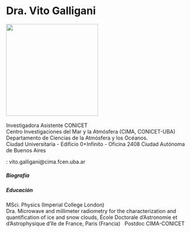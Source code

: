 <h1>Dra. Vito Galligani</h1>

![](images/galligani.png){width=250} \
\
Investigadora Asistente CONICET \
Centro Investigaciones del Mar y la Atmósfera (CIMA, CONICET-UBA) \
Departamento de Ciencias de la Atmósfera y los Océanos. \
Ciudad Universitaria - Edificio 0+Infinito - Oficina 2408
Ciudad Autónoma de Buenos Aires \

<i class="bi bi-inbox"></i>: vito.galligani@cima.fcen.uba.ar \

<h5>Biografía</h5>


<h5>Educación</h5>
MSci. Physics (Imperial College London)\
Dra. Microwave and millimeter radiometry for the characterization and quantification of ice and snow clouds, École Doctorale d’Astronomie et d’Astrophysique d’Ile de France, Paris (Francia) \ 
Postdoc CIMA-CONICET \

